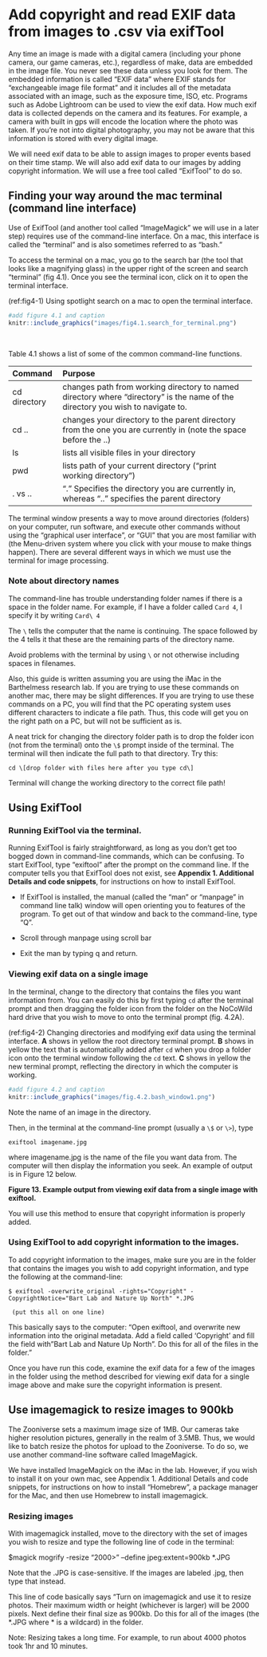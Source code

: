 # Add copyright and read EXIF data from images to .csv via exifTool

Any time an image is made with a digital camera (including your phone camera, our game cameras, etc.), regardless of make, data are embedded in the image file. You never see these data unless you look for them. The embedded information is called "EXIF data" where EXIF stands for "exchangeable image file format" and it includes all of the metadata associated with an image, such as the exposure time, ISO, etc. Programs such as Adobe Lightroom can be used to view the exif data. How much exif data is collected depends on the camera and its features. For example, a camera with built in gps will encode the location where the photo was taken. If you're not into digital photography, you may not be aware that this information is stored with every digital image. 

We will need exif data to be able to assign images to proper events based on their time stamp. We will also add exif data to our images by adding copyright information. We will use a free tool called "ExifTool" to do so.

## Finding your way around the mac terminal (command line interface)
Use of ExifTool (and another tool called "ImageMagick" we will use in a later step) requires use of the command-line interface. On a mac, this interface is called the "terminal" and is also sometimes referred to as "bash." 

To access the terminal on a mac, you go to the search bar (the tool that looks like a magnifying glass) in the upper right of the screen and search "terminal" (fig 4.1). Once you see the terminal icon, click on it to open the terminal interface.

(ref:fig4-1) Using spotlight search on a mac to open the terminal interface.

```r
#add figure 4.1 and caption
knitr::include_graphics("images/fig4.1.search_for_terminal.png")
```
\ 
\ 


Table 4.1 shows a list of some of the common command-line functions.

  -----------------------------------------------------------------------
  Command        Purpose
  -------------- --------------------------------------------------------
  cd directory   changes path from working directory to named directory
                 where "directory" is the name of the directory you
                 wish to navigate to.

  cd ..          changes your directory to the parent directory from the
                 one you are currently in (note the space before the ..)

  ls             lists all visible files in your directory

  pwd            lists path of your current directory ("print working
                 directory")

  . vs ..        "." Specifies the directory you are currently in,
                 whereas ".." specifies the parent directory
  -----------------------------------------------------------------------

The terminal window presents a way to move around directories (folders)
on your computer, run software, and execute other commands without using
the "graphical user interface", or "GUI" that you are most familiar with
(the Menu-driven system where you click with your mouse to make things
happen). There are several different ways in which we must use the
terminal for image processing.

### Note about directory names

The command-line has trouble understanding folder names if there is a
space in the folder name. For example, if I have a folder called `Card 4`, I specify it by writing `Card\ 4`

The `\` tells the computer that the name is continuing. The space
followed by the 4 tells it that these are the remaining parts of the
directory name.

Avoid problems with the terminal by using `\` or not otherwise including spaces in filenames.

Also, this guide is written assuming you are using the iMac in the
Barthelmess research lab. If you are trying to use these commands on
another mac, there may be slight differences. If you are trying to use
these commands on a PC, you will find that the PC operating system uses
different characters to indicate a file path. Thus, this code will get
you on the right path on a PC, but will not be sufficient as is.

A neat trick for changing the directory folder path is to drop the folder icon (not from the terminal) onto the `\$` prompt inside of the terminal. The terminal
will then indicate the full path to that directory. Try this:

`cd \[drop folder with files here after you type cd\]`

Terminal will change the working directory to the correct file path!

## Using ExifTool
### Running ExifTool via the terminal.
Running ExifTool is fairly straightforward, as long as you don't get too
bogged down in command-line commands, which can be confusing. To start
ExifTool, type "exiftool" after the prompt on the command line. If the
computer tells you that ExifTool does not exist, see **Appendix 1. Additional Details and code snippets**, for instructions on how to install ExifTool.

-   If ExifTool is installed, the manual (called the "man" or "manpage"
    in command line talk) window will open orienting you to features of
    the program. To get out of that window and back to the command-line,
    type "Q".

-   Scroll through manpage using scroll bar

-   Exit the man by typing q and return.

### Viewing exif data on a single image

In the terminal, change to the directory that contains the files you
want information from. You can easily do this by first typing `cd ` after the terminal prompt and then dragging the folder icon from the folder on the NoCoWild hard drive that you wish to move to onto the terminal prompt (fig. 4.2A).

(ref:fig4-2) Changing directories and modifying exif data using the terminal interface. **A** shows in yellow the root directory terminal prompt. **B** shows in yellow the text that is automatically added after `cd  ` when you drop a folder icon onto the terminal window following the `cd ` text.  **C** shows in yellow the new terminal prompt, reflecting the directory in which the computer is working. 

```r
#add figure 4.2 and caption
knitr::include_graphics("images/fig.4.2.bash_window1.png")
```


Note the name of an image in the directory.

Then, in the terminal at the command-line prompt (usually a `\$ ` or `\>`),
type

`exiftool imagename.jpg`

where imagename.jpg is the name of the file you want data from. The
computer will then display the information you seek. An example of
output is in Figure 12 below.

**Figure 13. Example output from viewing exif data from a single image with exiftool.**

You will use this method to ensure that copyright information is
properly added.

### Using ExifTool to add copyright information to the images.

To add copyright information to the images, make sure you are in the
folder that contains the images you wish to add copyright information,
and type the following at the command-line:

```
$ exiftool -overwrite_original -rights="Copyright" -CopyrightNotice="Bart Lab and Nature Up North" *.JPG

 (put this all on one line)
```

This basically says to the computer: "Open exiftool, and overwrite new
information into the original metadata. Add a field called 'Copyright'
and fill the field with "Bart Lab and Nature Up North". Do this for all
of the files in the folder."

Once you have run this code, examine the exif data for a few of the
images in the folder using the method described for viewing exif data for a single image above and make sure the copyright information is present.

## Use imagemagick to resize images to 900kb

The Zooniverse sets a maximum image size of 1MB. Our cameras take higher
resolution pictures, generally in the realm of 3.5MB. Thus, we would
like to batch resize the photos for upload to the Zooniverse. To do so,
we use another command-line software called ImageMagick.

We have installed ImageMagick on the iMac in the lab. However, if you
wish to install it on your own mac, see Appendix 1. Additional Details
and code snippets, for instructions on how to install "Homebrew", a
package manager for the Mac, and then use Homebrew to install
imagemagick.

### Resizing images

With imagemagick installed, move to the directory with the set of images
you wish to resize and type the following line of code in the terminal:

\$magick mogrify -resize "2000>" --define jpeg:extent=900kb \*.JPG

Note that the .JPG is case-sensitive. If the images are labeled .jpg,
then type that instead.

This line of code basically says "Turn on imagemagick and use it to
resize photos. Their maximum width or height (whichever is larger) will
be 2000 pixels. Next define their final size as 900kb. Do this for all
of the images (the \*.JPG where \* is a wildcard) in the folder.

Note: Resizing takes a long time. For example, to run about 4000 photos
took 1hr and 10 minutes.
